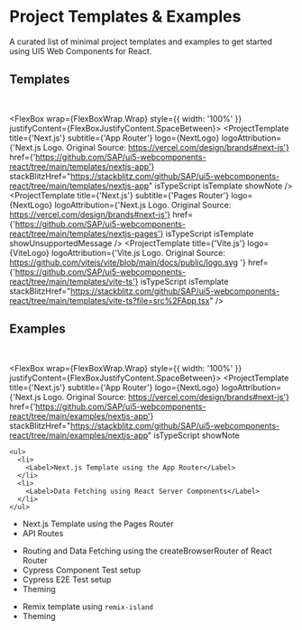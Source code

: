
<Meta title="Project Templates & Examples" />

<TableOfContent />

# Project Templates & Examples

A curated list of minimal project templates and examples to get started using UI5 Web Components for React.

## Templates

<br />

<FlexBox wrap={FlexBoxWrap.Wrap} style={{ width: '100%' }} justifyContent={FlexBoxJustifyContent.SpaceBetween}>
  <ProjectTemplate
    title={'Next.js'}
    subtitle={'App Router'}
    logo={NextLogo}
    logoAttribution={'Next.js Logo. Original Source: https://vercel.com/design/brands#next-js'}
    href={'https://github.com/SAP/ui5-webcomponents-react/tree/main/templates/nextjs-app'}
    stackBlitzHref="https://stackblitz.com/github/SAP/ui5-webcomponents-react/tree/main/templates/nextjs-app"
    isTypeScript
    isTemplate
    showNote
  />
  <ProjectTemplate
    title={'Next.js'}
    subtitle={'Pages Router'}
    logo={NextLogo}
    logoAttribution={'Next.js Logo. Original Source: https://vercel.com/design/brands#next-js'}
    href={'https://github.com/SAP/ui5-webcomponents-react/tree/main/templates/nextjs-pages'}
    isTypeScript
    isTemplate
    showUnsupportedMessage
  />
  <ProjectTemplate
    title={'Vite.js'}
    logo={ViteLogo}
    logoAttribution={'Vite.js Logo. Original Source: https://github.com/vitejs/vite/blob/main/docs/public/logo.svg '}
    href={'https://github.com/SAP/ui5-webcomponents-react/tree/main/templates/vite-ts'}
    isTypeScript
    isTemplate
    stackBlitzHref="https://stackblitz.com/github/SAP/ui5-webcomponents-react/tree/main/templates/vite-ts?file=src%2FApp.tsx"
  />
</FlexBox>

## Examples

<br />

<FlexBox wrap={FlexBoxWrap.Wrap} style={{ width: '100%' }} justifyContent={FlexBoxJustifyContent.SpaceBetween}>
  <ProjectTemplate
    title={'Next.js'}
    subtitle={'App Router'}
    logo={NextLogo}
    logoAttribution={'Next.js Logo. Original Source: https://vercel.com/design/brands#next-js'}
    href={'https://github.com/SAP/ui5-webcomponents-react/tree/main/examples/nextjs-app'}
    stackBlitzHref="https://stackblitz.com/github/SAP/ui5-webcomponents-react/tree/main/examples/nextjs-app"
    isTypeScript
    showNote
  >
    <ul>
      <li>
        <Label>Next.js Template using the App Router</Label>
      </li>
      <li>
        <Label>Data Fetching using React Server Components</Label>
      </li>
    </ul>
  </ProjectTemplate>
  <ProjectTemplate
    title={'Next.js'}
    subtitle={'Pages Router'}
    logo={NextLogo}
    logoAttribution={'Next.js Logo. Original Source: https://vercel.com/design/brands#next-js'}
    href={'https://github.com/SAP/ui5-webcomponents-react/tree/main/examples/nextjs-pages'}
    isTypeScript
    showUnsupportedMessage
  >
    <ul>
      <li>
        <Label>Next.js Template using the Pages Router</Label>
      </li>
      <li>
        <Label>API Routes</Label>
      </li>
    </ul>
  </ProjectTemplate>
  <ProjectTemplate
    title={'Vite.js'}
    logo={ViteLogo}
    logoAttribution={'Vite.js Logo. Original Source: https://github.com/vitejs/vite/blob/main/docs/public/logo.svg '}
    href={'https://github.com/SAP/ui5-webcomponents-react/tree/main/examples/vite-ts'}
    isTypeScript
    stackBlitzHref="https://stackblitz.com/github/SAP/ui5-webcomponents-react/tree/main/examples/vite-ts?file=src%2Fmain.tsx"
  >
    <ul>
      <li>
        <LabelWithWrapping>Routing and Data Fetching using the createBrowserRouter of React Router</LabelWithWrapping>
      </li>
      <li>
        <Label>Cypress Component Test setup</Label>
      </li>
      <li>
        <Label>Cypress E2E Test setup</Label>
      </li>
      <li>
        <Label>Theming</Label>
      </li>
    </ul>
  </ProjectTemplate>
  <ProjectTemplate
    title={'Remix'}
    logo={RemixLogo}
    logoAttribution={'Remix.run Logo. Original Source: https://remix.run'}
    href={'https://github.com/SAP/ui5-webcomponents-react/tree/main/examples/remix-ts'}
    showUnsupportedMessage
    isTypeScript
  >
    <ul>
      <li>
        <Label>
          Remix template using <code>remix-island</code>
        </Label>
      </li>
      <li>
        <Label>Theming</Label>
      </li>
    </ul>
  </ProjectTemplate>
</FlexBox>

<Footer />
